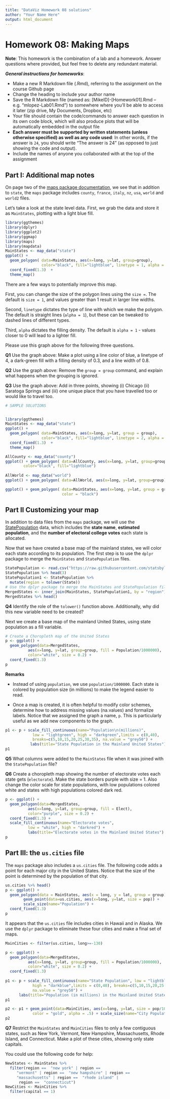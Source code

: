 ```yaml
---
title: "DataViz Homework 08 solutions"
author: "Your Name Here"
output: html_document
---
```


#  Homework 08:  Making Maps

**Note**: This homework is the combination of a lab and a homework. Answer questions where provided, but feel free to delete any redundant material.

***General instructions for homeworks***: 

+  Make a new R Markdown file (.Rmd), referring to the assignment on the course Github page
+  Change the heading to include your author name
+  Save the R Markdown file (named as:  [MikeID]-[Homework01].Rmd -- e.g. "mlopez-Lab01.Rmd") to somewhere where you'll be able to access it later (zip drive, My Documents, Dropbox, etc)
+  Your file should contain the code/commands to answer each question in its own code block, which will also produce plots that will be automatically embedded in the output file
+  **Each answer must be supported by written statements (unless otherwise specified) as well as any code used**: In other words, if the answer is `24`, you should write "The answer is 24" (as opposed to just showing the code and output).
+  Include the names of anyone you collaborated with at the top of the assignment



## Part I: Additional map notes

On page two of the [maps package documentation](https://cran.r-project.org/web/packages/maps/maps.pdf), we see that in addition to `state`, the `maps` package includes `county`, `france`, `italy`, `nz`, `usa`, `world` and `world2` files.

Let's take a look at the state level data. First, we grab the data and store it as `MainStates`, plotting with a light blue fill. 


```r
library(ggthemes)
library(dplyr)
library(ggplot2)
library(ggmap)
library(maps)
library(mapdata)
MainStates <- map_data("state")
ggplot() + 
  geom_polygon( data=MainStates, aes(x=long, y=lat, group=group),
                color="black", fill="lightblue", linetype = 1, alpha = 1, size = 1) + 
  coord_fixed(1.3)  + 
  theme_map()
```

There are a few ways to potentially improve this map. 

First, you can change the size of the polygon lines using the `size = `. The default is `size = 1`, and values greater than 1 result in larger line widths. 

Second, `linetype` dictates the type of line with which we make the polygon. The default is straight lines (`alpha = 1`), but these can be tweaked to dashed lines of different types. 

Third, `alpha` dictates the filling density. The default is `alpha = 1` - values closer to 0 will lead to a lighter fill.

Please use this graph above for the following three questions.

**Q1** Use the graph above: Make a plot using a line color of blue, a linetype of 4, a dark-green fill with a filling density of 0.3, and a line width of 0.8. 

**Q2** Use the graph above: Remove the `group = group` command, and explain what happens when the grouping is ignored.

**Q3** Use the graph above: Add in three points, showing (i) Chicago (ii) Saratoga Springs and (iii) one unique place that you have travelled too or would like to travel too. 



```r
# SAMPLE SOLUTIONS


library(ggthemes)
MainStates <- map_data("state")
ggplot() + 
  geom_polygon( data=MainStates, aes(x=long, y=lat, group = group),
                color="black", fill="lightblue", linetype = 2, alpha = 0.1) + 
  coord_fixed(1.3)  + 
  theme_map()

AllCounty <- map_data("county")
ggplot() + geom_polygon( data=AllCounty, aes(x=long, y=lat, group=group),
        color="black", fill="lightblue")
   
AllWorld <- map_data("world")
ggplot() + geom_polygon( data=AllWorld, aes(x=long, y=lat, group=group), color="white", fill="darkblue" )

ggplot() + geom_polygon( data=MainStates, aes(x=long, y=lat, group = group), fill = "grey", 
                         color = "black")
```



## Part II Customizing your map

In addition to data files from the `maps` package, we will use the  [StatePopulation](https://simple.wikipedia.org/wiki/List_of_U.S._states_by_population) data, which includes the **state name**, **estimated population**, and the **number of electoral college votes** each state is allocated.

Now that we have created a base map of the mainland states, we will color each state according to its population. The first step is to use the `dplyr` package to merge the `MainStates` and `StatePopulation` files.

```r
StatePopulation <- read.csv("https://raw.githubusercontent.com/statsbylopez/DataViz/master/Homeworks/Wiki.States.csv", head = TRUE, sep = ",")
StatePopulation %>% head(3)
StatePopulation1 <- StatePopulation %>% 
  mutate(region = tolower(State))
# Use the dplyr package to merge the MainStates and StatePopulation files
MergedStates <- inner_join(MainStates, StatePopulation1, by = "region")
MergedStates %>% head()
```


**Q4** Identify the role of the `tolower()` function above. Additionally, why did this new variable need to be created?

Next we create a base map of the mainland United States, using state population as a fill variable.

```r
# Create a Choropleth map of the United States
p <- ggplot() + 
  geom_polygon(data=MergedStates, 
          aes(x=long, y=lat, group=group, fill = Population/1000000), 
          color="white", size = 0.2) + 
  coord_fixed(1.3)
p
```

**Remarks**

* Instead of using `population`, we use `population/1000000`. Each state is colored by population size (in millions) to make the legend easier to read.

* Once a map is created, it is often helpful to modify color schemes, determine how to address missing values (na.values) and formalize labels. Notice that we assigned the graph a name, `p`. This is particularly useful as we add new components to the graph.

```r
p1 <- p + scale_fill_continuous(name="Population\n(millions)", 
            low = "lightgreen", high = "darkgreen",limits = c(0,40), 
            breaks=c(5,10,15,20,25,30,35), na.value = "grey50") +
           labs(title="State Population in the Mainland United States") 
p1
```

**Q5** What columns were added to the `MainStates` file when it was joined with the `StatePopulation` file?

**Q6** Create a choropleth map showing the number of electorate votes each state gets (`electorate`). Make the state borders purple with size = 1. Also change the color scale for state populations, with low populations colored white and states with high populations colored dark red. 
```r
p <- ggplot() + 
  geom_polygon(data=MergedStates, 
          aes(x=long, y=lat, group=group, fill = Elect), 
          color="purple", size = 0.2) + 
  coord_fixed(1.3) + 
  scale_fill_continuous(name="Electorate votes", 
          low = "white", high = "darkred") +
          labs(title="Electorate votes in the Mainland United States")
p
```


## Part III: the `us.cities` file

The `maps` package also includes a `us.cities` file. The following code adds a point for each major city in the United States. Notice that the size of the point is determined by the population of that city.

```r
us.cities %>% head()
p <- ggplot() + 
  geom_polygon(data = MainStates, aes(x = long, y = lat, group = group), fill = "grey") + 
        geom_point(data=us.cities, aes(x=long, y=lat, size = pop)) + 
        scale_size(name="Population") + 
  coord_fixed(1.3)
p
```

It appears that the `us.cities` file includes cities in Hawaii and in Alaska. We use the `dplyr` package to eliminate these four cities and make a final set of maps.

```r
MainCities <- filter(us.cities, long>=-130)

p <- ggplot() + 
  geom_polygon(data=MergedStates, 
          aes(x=long, y=lat, group=group, fill = Population/1000000), 
          color="white", size = 0.2) + 
  coord_fixed(1.3)
  
p1 <- p + scale_fill_continuous(name="State Population", low = "lightblue", 
            high = "darkblue",limits = c(0,40), breaks=c(5,10,15,20,25,30,35), 
            na.value = "grey50") +
      labs(title="Population (in millions) in the Mainland United States")
p1

p2 <- p1 + geom_point(data=MainCities, aes(x=long, y=lat, size = pop/1000000), 
            color = "gold", alpha = .5) + scale_size(name="City Population")
p2
```

**Q7** Restrict the `MainStates` and `MainCities` files to only a few contiguous states, such as New York, Vermont,  New Hampshire, Massachusetts, Rhode Island, and Connecticut. Make a plot of these cities, showing only state capitals. 

You could use the following code for help:

```r
NewStates <- MainStates %>%
  filter(region ==  "new york" | region ==
     "vermont" | region ==  "new hampshire" | region ==
     "massachusetts" | region ==  "rhode island" | 
      region ==  "connecticut")
NewCities <- MainCities %>% 
  filter(capital == 1)
```


